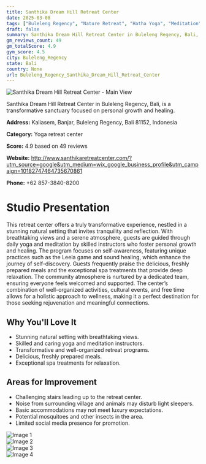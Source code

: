 ```yaml
---
title: Santhika Dream Hill Retreat Center
date: 2025-03-08
tags: ["Buleleng Regency", "Nature Retreat", "Hatha Yoga", "Meditation", "Sound Healing", "transformative experience", "community atmosphere", "Buleleng Regency"]  
draft: false
summary: Santhika Dream Hill Retreat Center in Buleleng Regency, Bali, is a transformative sanctuary focused on personal growth and healing.
gm_reviews_count: 49
gm_totalScore: 4.9
gym_score: 4.5
city: Buleleng_Regency
state: Bali
country: None
url: Buleleng_Regency_Santhika_Dream_Hill_Retreat_Center
---
```


<div className="aspect-[16/9] relative my-8">
  <img 
    src="https://lh5.googleusercontent.com/p/AF1QipOQH_EClcR3BCptpz34LhfCKYBgQ9YY3gsU11PQ=w1920-h1080-k-no"
    alt="Santhika Dream Hill Retreat Center - Main View"
    className="object-cover absolute inset-0 w-full h-full rounded-lg"
  />
</div>

Santhika Dream Hill Retreat Center in Buleleng Regency, Bali, is a transformative sanctuary focused on personal growth and healing.

**Address:** Kaliasem, Banjar, Buleleng Regency, Bali 81152, Indonesia

**Category:** Yoga retreat center

**Score:** 4.9 based on 49 reviews

**Website:** http://www.santhikaretreatcenter.com/?utm_source=google&utm_medium=wix_google_business_profile&utm_campaign=10182747464735670861

**Phone:** +62 857-3840-8200

# Studio Presentation

This retreat center offers a truly transformative experience, nestled in a stunning natural setting that invites tranquility and reflection. With breathtaking views and a serene atmosphere, guests are guided through daily yoga and meditation by skilled instructors who foster personal growth and healing. The program focuses on self-awareness, featuring unique practices such as the Leela game and sound healing, which enhance the journey of self-discovery. Guests frequently praise the delicious, freshly prepared meals and the exceptional spa treatments that provide deep relaxation. The community atmosphere is nurtured by a dedicated team, ensuring everyone feels welcomed and supported. The center’s combination of well-organized activities, cultural events, and free time allows for a holistic approach to wellness, making it a perfect destination for those seeking rejuvenation and meaningful connections.

## Why You'll Love It

- Stunning natural setting with breathtaking views.
- Skilled and caring yoga and meditation instructors.
- Transformative and well-organized retreat programs.
- Delicious, freshly prepared meals.
- Exceptional spa treatments for relaxation.

## Areas for Improvement

- Challenging stairs leading up to the retreat center.
- Noise from surrounding village and animals may disturb light sleepers.
- Basic accommodations may not meet luxury expectations.
- Potential mosquitoes and other insects in the area.
- Limited social media presence for promotion.

<div className="grid grid-cols-1 xl:grid-cols-2 gap-4 my-8">
<div className="aspect-[4/3] relative"><img src="https://lh3.googleusercontent.com/p/AF1QipPCDgm7Z9q2v4RujQ7x0tbPLz6wGBq9xRURqd4q=w1920-h1080-k-no" alt="Image 1" className="object-cover absolute inset-0 w-full h-full rounded-lg" /></div>
<div className="aspect-[4/3] relative"><img src="https://lh5.googleusercontent.com/p/AF1QipNXHtJ1eegVkX8jl-nCGMxqy0spF0bQzhwcHio2=w1920-h1080-k-no" alt="Image 2" className="object-cover absolute inset-0 w-full h-full rounded-lg" /></div>
<div className="aspect-[4/3] relative"><img src="https://lh5.googleusercontent.com/p/AF1QipM7StSw5MzzB4NT1N8PcorEI12F1_2AiSZt9DE=w1920-h1080-k-no" alt="Image 3" className="object-cover absolute inset-0 w-full h-full rounded-lg" /></div>
<div className="aspect-[4/3] relative"><img src="https://lh5.googleusercontent.com/p/AF1QipMHQxGmbDSezbNxSbV7ydHSI8OGYIJ917Aq9n3O=w1920-h1080-k-no" alt="Image 4" className="object-cover absolute inset-0 w-full h-full rounded-lg" /></div>
</div>
